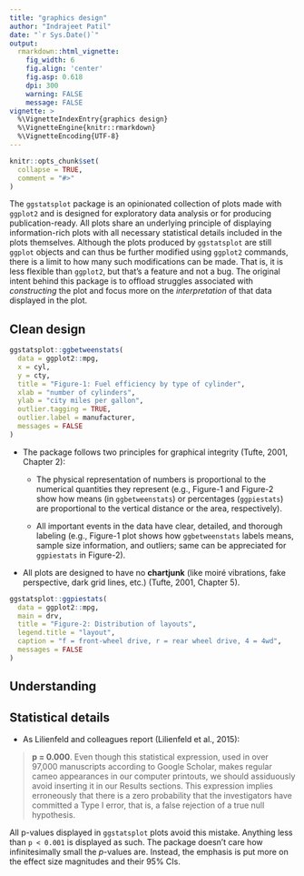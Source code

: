 ```yaml
---
title: "graphics design"
author: "Indrajeet Patil"
date: "`r Sys.Date()`"
output:
  rmarkdown::html_vignette:
    fig_width: 6
    fig.align: 'center'
    fig.asp: 0.618
    dpi: 300
    warning: FALSE
    message: FALSE
vignette: >
  %\VignetteIndexEntry{graphics design}
  %\VignetteEngine{knitr::rmarkdown}
  %\VignetteEncoding{UTF-8}
---
```


```r
knitr::opts_chunk$set(
  collapse = TRUE,
  comment = "#>"
)
```

The `ggstatsplot` package is an opinionated collection of plots made with
`ggplot2` and is designed for exploratory data analysis or for producing
publication-ready. All plots share an underlying principle of displaying
information-rich plots with all necessary statistical details included in the
plots themselves. Although the plots produced by `ggstatsplot` are still
`ggplot` objects and can thus be further modified using `ggplot2` commands,
there is a limit to how many such modifications can be made. That is, it is less
flexible than `ggplot2`, but that's a feature and not a bug. The original intent
behind this package is to offload struggles associated with *constructing* the
plot and focus more on the *interpretation* of that data displayed in the plot.

## Clean design

```r
ggstatsplot::ggbetweenstats(
  data = ggplot2::mpg,
  x = cyl,
  y = cty,
  title = "Figure-1: Fuel efficiency by type of cylinder",
  xlab = "number of cylinders",
  ylab = "city miles per gallon",
  outlier.tagging = TRUE,
  outlier.label = manufacturer,
  messages = FALSE
)
```

* The package follows two principles for graphical integrity (Tufte, 2001, Chapter 2):

  + The physical representation of numbers is proportional to the numerical
  quantities they represent (e.g., Figure-1 and Figure-2 show how means (in
  `ggbetweenstats`) or percentages (`ggpiestats`) are proportional to the
  vertical distance or the area, respectively).
  
  + All important events in the data have clear, detailed, and thorough labeling
  (e.g., Figure-1 plot shows how `ggbetweenstats` labels means, sample size
  information, and outliers; same can be appreciated for `ggpiestats` in
  Figure-2).

* All plots are designed to have no **chartjunk** (like moiré vibrations, fake
perspective, dark grid lines, etc.) (Tufte, 2001, Chapter 5).

```r
ggstatsplot::ggpiestats(
  data = ggplot2::mpg,
  main = drv,
  title = "Figure-2: Distribution of layouts",
  legend.title = "layout",
  caption = "f = front-wheel drive, r = rear wheel drive, 4 = 4wd",
  messages = FALSE
)
```

## Understanding

## Statistical details

* As Lilienfeld and colleagues report (Lilienfeld et al., 2015):

> **p = 0.000**. Even though this statistical expression, used in over 97,000
manuscripts according to Google Scholar, makes regular cameo appearances in our
computer printouts, we should assiduously avoid inserting it in our Results
sections. This expression implies erroneously that there is a zero probability
that the investigators have committed a Type I error, that is, a false rejection
of a true null hypothesis.

All p-values displayed in `ggstatsplot` plots avoid this mistake. Anything less
  than `p < 0.001` is displayed as such. The package doesn't care how
  infinitesimally small the *p*-values are. Instead, the emphasis is put more on
  the effect size magnitudes and their 95% CIs.
  


